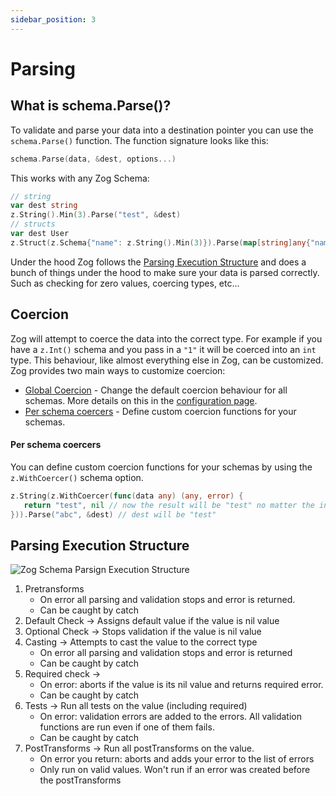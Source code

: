 ```yaml
---
sidebar_position: 3
---
```


# Parsing

## What is schema.Parse()?

To validate and parse your data into a destination pointer you can use the `schema.Parse()` function. The function signature looks like this:

```go
schema.Parse(data, &dest, options...)
```

This works with any Zog Schema:

```go
// string
var dest string
z.String().Min(3).Parse("test", &dest)
// structs
var dest User
z.Struct(z.Schema{"name": z.String().Min(3)}).Parse(map[string]any{"name": "test"}, &dest)
```

Under the hood Zog follows the [Parsing Execution Structure](#parsing-execution-structure) and does a bunch of things under the hood to make sure your data is parsed correctly. Such as checking for zero values, coercing types, etc...

## Coercion

Zog will attempt to coerce the data into the correct type. For example if you have a `z.Int()` schema and you pass in a `"1"` it will be coerced into an `int` type. This behaviour, like almost everything else in Zog, can be customized. Zog provides two main ways to customize coercion:

- [Global Coercion](/configuration#coercion) - Change the default coercion behaviour for all schemas. More details on this in the [configuration page](/configuration#coercion).
- [Per schema coercers](#per-schema-coercers) - Define custom coercion functions for your schemas.

#### Per schema coercers

You can define custom coercion functions for your schemas by using the `z.WithCoercer()` schema option.

```go
z.String(z.WithCoercer(func(data any) (any, error) {
   return "test", nil // now the result will be "test" no matter the input
})).Parse("abc", &dest) // dest will be "test"
```

## Parsing Execution Structure

![Zog Schema Parsign Execution Structure](./img/parsing-workflow.png)

1. Pretransforms
   - On error all parsing and validation stops and error is returned.
   - Can be caught by catch
2. Default Check -> Assigns default value if the value is nil value
3. Optional Check -> Stops validation if the value is nil value
4. Casting -> Attempts to cast the value to the correct type
   - On error all parsing and validation stops and error is returned
   - Can be caught by catch
5. Required check ->
   - On error: aborts if the value is its nil value and returns required error.
   - Can be caught by catch
6. Tests -> Run all tests on the value (including required)
   - On error: validation errors are added to the errors. All validation functions are run even if one of them fails.
   - Can be caught by catch
7. PostTransforms -> Run all postTransforms on the value.
   - On error you return: aborts and adds your error to the list of errors
   - Only run on valid values. Won't run if an error was created before the postTransforms
